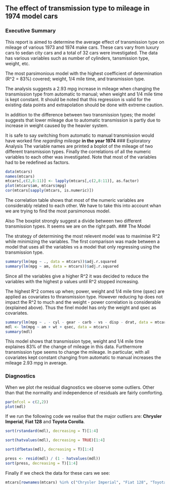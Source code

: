 ## The effect of transmission type to mileage in 1974 model cars
### Executive Summary
This report is aimed to determine the average effect of transmission type on mileage of various 1973 and 1974 make cars. These cars vary from luxury cars to sedan city cars and a total of 32 cars were investigated. The data has various variables such as number of cylinders, tansmission type, weight, etc.

The most parsimonious model with the highest coefficient of determination (R^2 = 83%) covered; weight, 1/4 mile time, and transmission type.

The analysis suggests a 2.93 mpg increase in mileage when changing the transmission type from automatic to manual; when weight and 1/4 mile time is kept constant. It should be noted that this regression is valid for the existing data points and extrapolation should be done with extreme caution.

In addition to the difference between two transmission types; the model suggests that lower mileage due to automatic transmission is partly due to increase in weight caused by the heavier system.

It is safe to say switching from automatic to manual transmission would have worked fine *regarding mileage* **in the year 1974**
### Exploratory Analysis
The variable names are printed a boplot of the mileage of two different transmission types. Finally the correlations of all the numeric variables to each other was investigated.
Note that most of the variables had to be redefined as factors.
```r
data(mtcars)
names(mtcars)
mtcars[,c(2,8:11)] <- lapply(mtcars[,c(2,8:11)], as.factor)
plot(mtcars$am, mtcars$mpg)
cor(mtcars[sapply(mtcars, is.numeric)])
```
The correlation table shows that most of the numeric variables are considerably related to each other. We have to take this into account whan we are trying to find the most parsimonous model.

Also The boxplot strongly suggest a divide between two different transmission types. It seems we are on the right path.
### The Model

The strategy of determining the most relevent model was to maximise R^2 while minimizing the variables. The first comparison was made between a model that uses all the variables vs a model that only regressing using the transmission type.
```r
summary(lm(mpg ~ ., data = mtcars))$adj.r.squared
summary(lm(mpg ~ am, data = mtcars))$adj.r.squared
```
Since all the variables give a higher R^2 it was decided to reduce the variables with the highest p values until R^2 stopped increasing.

The highest R^2 comes up when; power, weight and 1/4 mile time (qsec) are applied as covariates to thransmission type. However reducing hp does not impact the R^2 to much and the weight - power correlation is considerable (explained above). Thus the finel model has only the weight and qsec as covariates.
``` r
summary(lm(mpg ~ . - cyl - gear - carb - vs - disp - drat, data = mtcars))$adj.r.squared
mdl <- lm(mpg ~ am + wt + qsec, data = mtcars)
summary(mdl)
```

This model shows that transmission type, weight and 1/4 mile time explaines 83% of the change of mileage in this data. Furthermore transmission type seems to change the mileage. In particular, with all covariates kept constant changing from automatic to manual increases the mileage 2.93 mpg in average.

### Diagnostics
When we plot rhe residual diagnostics we observe some outliers. Other than that the normality and independence of residuals are fairly comforting.
```r
par(mfcol = c(2,2))
plot(mdl)
```

If we run the following code we realise that the major outliers are: **Chrysler Imperial**, **Fiat 128** and **Toyota Corolla**.
```r
sort(rstandard(mdl), decreasing = T)[1:4]

sort(hatvalues(mdl), decreasing = TRUE)[1:4]

sort(dfbetas(mdl), decreasing = T)[1:4]

press <- resid(mdl) / (1 - hatvalues(mdl))
sort(press, decreasing = T)[1:4]

```
Finally if we check the data for these cars we see:
```r
mtcars[rownames(mtcars) %in% c("Chrysler Imperial", "Fiat 128", "Toyota Corolla"),]
```



